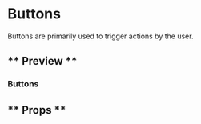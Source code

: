 
<Meta title="Components/button/HamburgerButton" component={HamburgerButton} />

# Buttons

Buttons are primarily used to trigger actions by the user.

## ** Preview **

### Buttons

<Canvas>
  <Story name="Hamburger button">
    <HamburgerButton ariaLabel="menu" menuLabel="Navigation" />
  </Story>
</Canvas>

## ** Props **

<ArgsTable of={HamburgerButton} />
